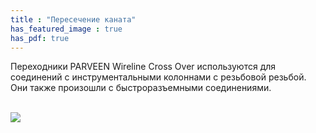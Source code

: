 ```yaml
---
title : "Пересечение каната"
has_featured_image : true
has_pdf: true
---
```


Переходники PARVEEN Wireline Cross Over используются для соединений с инструментальными колоннами с резьбовой резьбой. Они также произошли с быстроразъемными соединениями.

<br />
<Image src={image} />